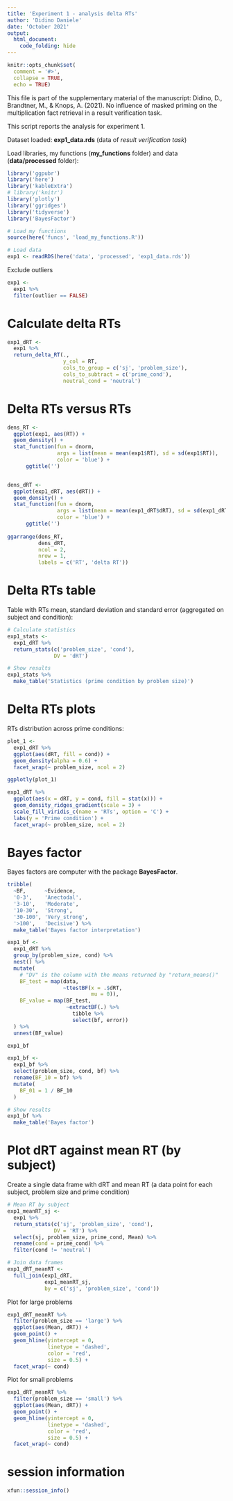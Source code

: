---
title: 'Experiment 1 - analysis delta RTs'
author: 'Didino Daniele'
date: 'October 2021'
output: 
  html_document:
    code_folding: hide
---

```{r, setup, include=FALSE}
knitr::opts_chunk$set(
  comment = '#>',
  collapse = TRUE,
  echo = TRUE)
```

This file is part of the supplementary material of the manuscript:
Didino, D., Brandtner, M., & Knops, A. (2021). No influence of masked priming 
on the multiplication fact retrieval in a result verification task.

This script reports the analysis for experiment 1.

Dataset loaded: **exp1_data.rds** (data of *result verification task*)


Load libraries, my functions (**my_functions** folder) and data 
(**data/processed** folder):

```{r}
library('ggpubr')
library('here')
library('kableExtra')
# library('knitr')
library('plotly')
library('ggridges')
library('tidyverse')
library('BayesFactor')

# Load my functions
source(here('funcs', 'load_my_functions.R'))

# Load data
exp1 <- readRDS(here('data', 'processed', 'exp1_data.rds'))
```


Exclude outliers

```{r}
exp1 <- 
  exp1 %>% 
  filter(outlier == FALSE)
```

# Calculate delta RTs

```{r}
exp1_dRT <- 
  exp1 %>% 
  return_delta_RT(.,
                  y_col = RT,
                  cols_to_group = c('sj', 'problem_size'),
                  cols_to_subtract = c('prime_cond'),
                  neutral_cond = 'neutral')
```


# Delta RTs versus RTs

```{r, fig.height = 4, fig.width = 7, fig.align = 'center'}
dens_RT <- 
  ggplot(exp1, aes(RT)) + 
  geom_density() +
  stat_function(fun = dnorm, 
                args = list(mean = mean(exp1$RT), sd = sd(exp1$RT)),
                color = 'blue') +
      ggtitle('')


dens_dRT <- 
  ggplot(exp1_dRT, aes(dRT)) + 
  geom_density() +
  stat_function(fun = dnorm, 
                args = list(mean = mean(exp1_dRT$dRT), sd = sd(exp1_dRT$dRT)),
                color = 'blue') +
      ggtitle('')
  
ggarrange(dens_RT,
          dens_dRT,
          ncol = 2,
          nrow = 1,
          labels = c('RT', 'delta RT'))
```


# Delta RTs table

Table with RTs mean, standard deviation and standard error (aggregated on 
                                                            subject and condition):

```{r}
# Calculate statistics
exp1_stats <- 
  exp1_dRT %>%
  return_stats(c('problem_size', 'cond'),
               DV = 'dRT')

# Show results
exp1_stats %>% 
  make_table('Statistics (prime condition by problem size)')
```


# Delta RTs plots

RTs distribution across prime conditions:

```{r, fig.height = 4, fig.width = 8, fig.align = 'center'}
plot_1 <-
  exp1_dRT %>% 
  ggplot(aes(dRT, fill = cond)) +
  geom_density(alpha = 0.6) +
  facet_wrap(~ problem_size, ncol = 2) 

ggplotly(plot_1)
```

```{r, fig.height = 4, fig.width = 8, fig.align = 'center'}
exp1_dRT %>% 
  ggplot(aes(x = dRT, y = cond, fill = stat(x))) +
  geom_density_ridges_gradient(scale = 3) +
  scale_fill_viridis_c(name = 'RTs', option = 'C') +
  labs(y = 'Prime condition') +
  facet_wrap(~ problem_size, ncol = 2) 
```


# Bayes factor

Bayes factors are computer with the package **BayesFactor**.


```{r}
tribble(
  ~BF,      ~Evidence,
  '0-3',    'Anectodal',
  '3-10',   'Moderate',
  '10-30',  'Strong',
  '30-100', 'Very_strong',
  '>100',   'Decisive') %>% 
  make_table('Bayes factor interpretation')
```



```{r}
exp1_bf <- 
  exp1_dRT %>% 
  group_by(problem_size, cond) %>% 
  nest() %>% 
  mutate(
    # "DV" is the column with the means returned by "return_means()"
    BF_test = map(data,
                  ~ttestBF(x = .$dRT,
                           mu = 0)),
    BF_value = map(BF_test,
                   ~extractBF(.) %>% 
                     tibble %>% 
                     select(bf, error))
  ) %>% 
  unnest(BF_value)

exp1_bf

exp1_bf <- 
  exp1_bf %>%
  select(problem_size, cond, bf) %>% 
  rename(BF_10 = bf) %>% 
  mutate(
    BF_01 = 1 / BF_10
  ) 

# Show results
exp1_bf %>% 
  make_table('Bayes factor')
```


# Plot dRT against mean RT (by subject)


Create a single data frame with dRT and mean RT (a data point for each
subject, problem size and prime condition)

```{r}
# Mean RT by subject
exp1_meanRT_sj <- 
  exp1 %>%
  return_stats(c('sj', 'problem_size', 'cond'),
               DV = 'RT') %>% 
  select(sj, problem_size, prime_cond, Mean) %>% 
  rename(cond = prime_cond) %>% 
  filter(cond != 'neutral')

# Join data frames
exp1_dRT_meanRT <- 
  full_join(exp1_dRT,
            exp1_meanRT_sj,
            by = c('sj', 'problem_size', 'cond'))
```


Plot for large problems

```{r}
exp1_dRT_meanRT %>% 
  filter(problem_size == 'large') %>% 
  ggplot(aes(Mean, dRT)) +
  geom_point() +
  geom_hline(yintercept = 0,
             linetype = 'dashed',
             color = 'red',
             size = 0.5) +
  facet_wrap(~ cond)
```



Plot for small problems

```{r}
exp1_dRT_meanRT %>% 
  filter(problem_size == 'small') %>% 
  ggplot(aes(Mean, dRT)) +
  geom_point() +
  geom_hline(yintercept = 0,
             linetype = 'dashed',
             color = 'red',
             size = 0.5) +
  facet_wrap(~ cond)
```


# session information

```{r}
xfun::session_info()
```
